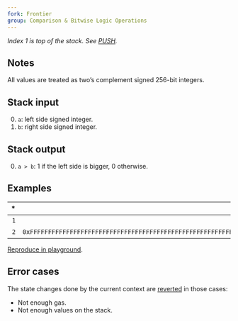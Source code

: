 ```yaml
---
fork: Frontier
group: Comparison & Bitwise Logic Operations
---
```


*Index 1 is top of the stack. See [PUSH](/#60).*

## Notes

All values are treated as two’s complement signed 256-bit integers.

## Stack input

0. `a`: left side signed integer.
1. `b`: right side signed integer.

## Stack output

0. `a > b`: 1 if the left side is bigger, 0 otherwise.

## Examples

| * | Input | Output | * | * | Input | Output |
|--:|------:|-------:|--:|--:|------:|-------:|
| `1` | `0` | `1` | * | `1` | `10` | `0` |
| `2` | `0xFFFFFFFFFFFFFFFFFFFFFFFFFFFFFFFFFFFFFFFFFFFFFFFFFFFFFFFFFFFFFFFF` | | * | `2` | `10` | |

[Reproduce in playground](/?unit=Wei&codeType=Mnemonic&code='y1v32%200xssssz9twwy2z10z10t'~uuuuzv1%20y%2F%2F%20Example%20w%5CnvwPUSHuFFtwSGTs~~%01stuvwyz~_).

## Error cases

The state changes done by the current context are [reverted](#FD) in those cases:
- Not enough gas.
- Not enough values on the stack.
